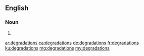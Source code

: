 ==English==

===Noun===
{{head|en|noun plural form}}

# {{plural of|degradation|lang=en}}

[[ar:degradations]]
[[ca:degradations]]
[[de:degradations]]
[[fr:degradations]]
[[ku:degradations]]
[[mg:degradations]]
[[my:degradations]]
